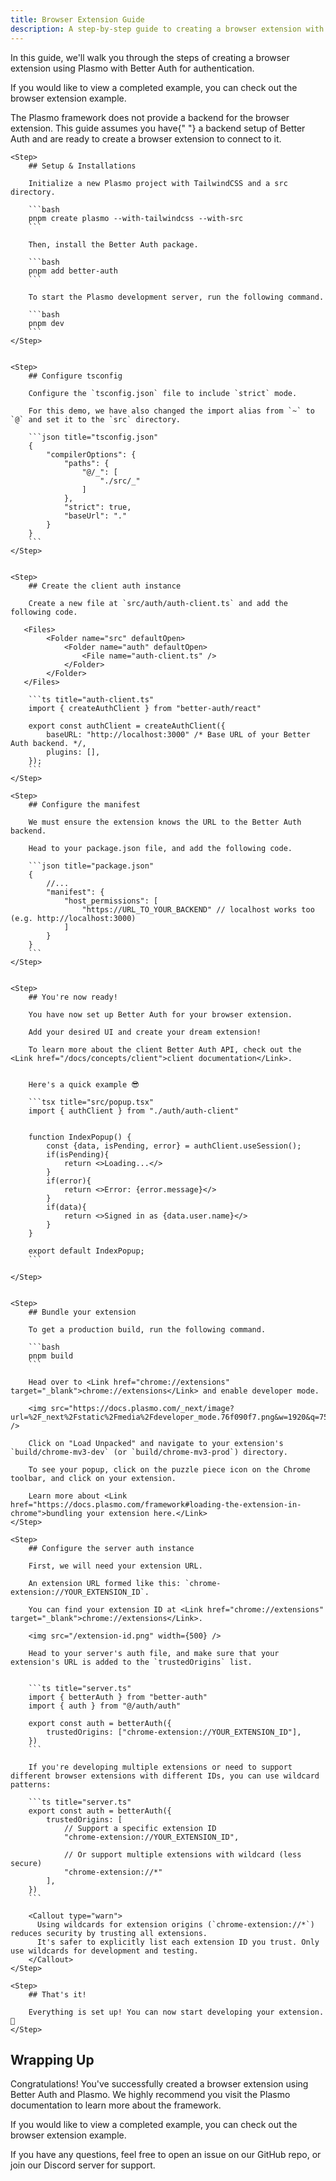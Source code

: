 ```yaml
---
title: Browser Extension Guide
description: A step-by-step guide to creating a browser extension with Better Auth.
---
```


In this guide, we'll walk you through the steps of creating a browser extension using <Link href="https://docs.plasmo.com/">Plasmo</Link> with Better Auth for authentication.

If you would like to view a completed example, you can check out the <Link href="https://github.com/better-auth/better-auth/tree/main/examples/browser-extension-example">browser extension example</Link>.

<Callout type="warn">
  The Plasmo framework does not provide a backend for the browser extension.
  This guide assumes you have{" "}
  <Link href="/docs/integrations/hono">a backend setup</Link> of Better Auth and
  are ready to create a browser extension to connect to it.
</Callout>

<Steps>

    <Step>
        ## Setup & Installations

        Initialize a new Plasmo project with TailwindCSS and a src directory.

        ```bash
        pnpm create plasmo --with-tailwindcss --with-src
        ```

        Then, install the Better Auth package.

        ```bash
        pnpm add better-auth
        ```

        To start the Plasmo development server, run the following command.

        ```bash
        pnpm dev
        ```
    </Step>


    <Step>
        ## Configure tsconfig

        Configure the `tsconfig.json` file to include `strict` mode.

        For this demo, we have also changed the import alias from `~` to `@` and set it to the `src` directory.

        ```json title="tsconfig.json"
        {
            "compilerOptions": {
                "paths": {
                    "@/_": [
                        "./src/_"
                    ]
                },
                "strict": true,
                "baseUrl": "."
            }
        }
        ```
    </Step>


    <Step>
        ## Create the client auth instance

        Create a new file at `src/auth/auth-client.ts` and add the following code.

       <Files>
            <Folder name="src" defaultOpen>
                <Folder name="auth" defaultOpen>
                    <File name="auth-client.ts" />
                </Folder>
            </Folder>
       </Files>

        ```ts title="auth-client.ts"
        import { createAuthClient } from "better-auth/react"

        export const authClient = createAuthClient({
            baseURL: "http://localhost:3000" /* Base URL of your Better Auth backend. */,
            plugins: [],
        });
        ```
    </Step>

    <Step>
        ## Configure the manifest

        We must ensure the extension knows the URL to the Better Auth backend.

        Head to your package.json file, and add the following code.

        ```json title="package.json"
        {
            //...
            "manifest": {
                "host_permissions": [
                    "https://URL_TO_YOUR_BACKEND" // localhost works too (e.g. http://localhost:3000)
                ]
            }
        }
        ```
    </Step>


    <Step>
        ## You're now ready!

        You have now set up Better Auth for your browser extension.

        Add your desired UI and create your dream extension!

        To learn more about the client Better Auth API, check out the <Link href="/docs/concepts/client">client documentation</Link>.


        Here's a quick example 😎

        ```tsx title="src/popup.tsx"
        import { authClient } from "./auth/auth-client"


        function IndexPopup() {
            const {data, isPending, error} = authClient.useSession();
            if(isPending){
                return <>Loading...</>
            }
            if(error){
                return <>Error: {error.message}</>
            }
            if(data){
                return <>Signed in as {data.user.name}</>
            }
        }

        export default IndexPopup;
        ```

    </Step>


    <Step>
        ## Bundle your extension

        To get a production build, run the following command.

        ```bash
        pnpm build
        ```

        Head over to <Link href="chrome://extensions" target="_blank">chrome://extensions</Link> and enable developer mode.

        <img src="https://docs.plasmo.com/_next/image?url=%2F_next%2Fstatic%2Fmedia%2Fdeveloper_mode.76f090f7.png&w=1920&q=75" />

        Click on "Load Unpacked" and navigate to your extension's `build/chrome-mv3-dev` (or `build/chrome-mv3-prod`) directory.

        To see your popup, click on the puzzle piece icon on the Chrome toolbar, and click on your extension.

        Learn more about <Link href="https://docs.plasmo.com/framework#loading-the-extension-in-chrome">bundling your extension here.</Link>
    </Step>

    <Step>
        ## Configure the server auth instance

        First, we will need your extension URL.
        
        An extension URL formed like this: `chrome-extension://YOUR_EXTENSION_ID`.

        You can find your extension ID at <Link href="chrome://extensions" target="_blank">chrome://extensions</Link>.

        <img src="/extension-id.png" width={500} />

        Head to your server's auth file, and make sure that your extension's URL is added to the `trustedOrigins` list.


        ```ts title="server.ts"
        import { betterAuth } from "better-auth"
        import { auth } from "@/auth/auth"

        export const auth = betterAuth({
            trustedOrigins: ["chrome-extension://YOUR_EXTENSION_ID"],
        })
        ```

        If you're developing multiple extensions or need to support different browser extensions with different IDs, you can use wildcard patterns:

        ```ts title="server.ts"
        export const auth = betterAuth({
            trustedOrigins: [
                // Support a specific extension ID
                "chrome-extension://YOUR_EXTENSION_ID",
                
                // Or support multiple extensions with wildcard (less secure)
                "chrome-extension://*"
            ],
        })
        ```

        <Callout type="warn">
          Using wildcards for extension origins (`chrome-extension://*`) reduces security by trusting all extensions. 
          It's safer to explicitly list each extension ID you trust. Only use wildcards for development and testing.
        </Callout>
    </Step>

    <Step>
        ## That's it!

        Everything is set up! You can now start developing your extension. 🎉
    </Step>

</Steps>


## Wrapping Up

Congratulations! You've successfully created a browser extension using Better Auth and Plasmo.
We highly recommend you visit the <Link href="https://docs.plasmo.com/">Plasmo documentation</Link> to learn more about the framework.

If you would like to view a completed example, you can check out the <Link href="https://github.com/better-auth/better-auth/tree/main/examples/browser-extension-example">browser extension example</Link>.

If you have any questions, feel free to open an issue on our <Link href="https://github.com/better-auth/better-auth/issues">GitHub repo</Link>, or join our <Link href="https://discord.gg/better-auth">Discord server</Link> for support.
